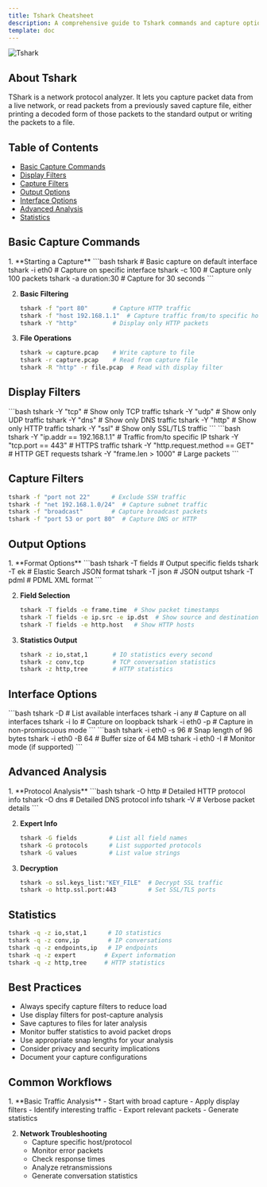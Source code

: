 ```yaml
---
title: Tshark Cheatsheet
description: A comprehensive guide to Tshark commands and capture options
template: doc
---
```



![Tshark](/public/tshark-cs.jpg)

## About Tshark

TShark is a network protocol analyzer. It lets you capture packet data from a live network, or read packets from a previously saved capture file, either printing a decoded form of those packets to the standard output or writing the packets to a file.

## Table of Contents

- [Basic Capture Commands](#basic-capture-commands)
- [Display Filters](#display-filters)
- [Capture Filters](#capture-filters)
- [Output Options](#output-options)
- [Interface Options](#interface-options)
- [Advanced Analysis](#advanced-analysis)
- [Statistics](#statistics)

## Basic Capture Commands

<Steps>
1. **Starting a Capture**
   ```bash
   tshark                     # Basic capture on default interface
   tshark -i eth0            # Capture on specific interface
   tshark -c 100             # Capture only 100 packets
   tshark -a duration:30     # Capture for 30 seconds
   ```

2. **Basic Filtering**
   ```bash
   tshark -f "port 80"       # Capture HTTP traffic
   tshark -f "host 192.168.1.1"  # Capture traffic from/to specific host
   tshark -Y "http"          # Display only HTTP packets
   ```

3. **File Operations**
   ```bash
   tshark -w capture.pcap    # Write capture to file
   tshark -r capture.pcap    # Read from capture file
   tshark -R "http" -r file.pcap  # Read with display filter
   ```
</Steps>

## Display Filters

<Tabs>
  <TabItem label="Protocol Filters">
    ```bash
    tshark -Y "tcp"          # Show only TCP traffic
    tshark -Y "udp"          # Show only UDP traffic
    tshark -Y "dns"          # Show only DNS traffic
    tshark -Y "http"         # Show only HTTP traffic
    tshark -Y "ssl"          # Show only SSL/TLS traffic
    ```
  </TabItem>

  <TabItem label="Advanced Filters">
    ```bash
    tshark -Y "ip.addr == 192.168.1.1"  # Traffic from/to specific IP
    tshark -Y "tcp.port == 443"         # HTTPS traffic
    tshark -Y "http.request.method == GET"  # HTTP GET requests
    tshark -Y "frame.len > 1000"        # Large packets
    ```
  </TabItem>
</Tabs>

## Capture Filters

```bash
tshark -f "port not 22"      # Exclude SSH traffic
tshark -f "net 192.168.1.0/24"  # Capture subnet traffic
tshark -f "broadcast"        # Capture broadcast packets
tshark -f "port 53 or port 80"  # Capture DNS or HTTP
```

## Output Options

<Steps>
1. **Format Options**
   ```bash
   tshark -T fields          # Output specific fields
   tshark -T ek              # Elastic Search JSON format
   tshark -T json            # JSON output
   tshark -T pdml            # PDML XML format
   ```

2. **Field Selection**
   ```bash
   tshark -T fields -e frame.time  # Show packet timestamps
   tshark -T fields -e ip.src -e ip.dst  # Show source and destination IPs
   tshark -T fields -e http.host   # Show HTTP hosts
   ```

3. **Statistics Output**
   ```bash
   tshark -z io,stat,1       # IO statistics every second
   tshark -z conv,tcp        # TCP conversation statistics
   tshark -z http,tree       # HTTP statistics
   ```
</Steps>

## Interface Options

<Tabs>
  <TabItem label="Interface Management">
    ```bash
    tshark -D                # List available interfaces
    tshark -i any            # Capture on all interfaces
    tshark -i lo             # Capture on loopback
    tshark -i eth0 -p        # Capture in non-promiscuous mode
    ```
  </TabItem>

  <TabItem label="Interface Settings">
    ```bash
    tshark -i eth0 -s 96     # Snap length of 96 bytes
    tshark -i eth0 -B 64     # Buffer size of 64 MB
    tshark -i eth0 -I        # Monitor mode (if supported)
    ```
  </TabItem>
</Tabs>

## Advanced Analysis

<Steps>
1. **Protocol Analysis**
   ```bash
   tshark -O http            # Detailed HTTP protocol info
   tshark -O dns            # Detailed DNS protocol info
   tshark -V                # Verbose packet details
   ```

2. **Expert Info**
   ```bash
   tshark -G fields         # List all field names
   tshark -G protocols      # List supported protocols
   tshark -G values         # List value strings
   ```

3. **Decryption**
   ```bash
   tshark -o ssl.keys_list:"KEY_FILE"  # Decrypt SSL traffic
   tshark -o http.ssl.port:443         # Set SSL/TLS ports
   ```
</Steps>

## Statistics

```bash
tshark -q -z io,stat,1      # IO statistics
tshark -q -z conv,ip        # IP conversations
tshark -q -z endpoints,ip   # IP endpoints
tshark -q -z expert        # Expert information
tshark -q -z http,tree     # HTTP statistics
```

## Best Practices

- Always specify capture filters to reduce load
- Use display filters for post-capture analysis
- Save captures to files for later analysis
- Monitor buffer statistics to avoid packet drops
- Use appropriate snap lengths for your analysis
- Consider privacy and security implications
- Document your capture configurations

## Common Workflows

<Steps>
1. **Basic Traffic Analysis**
   - Start with broad capture
   - Apply display filters
   - Identify interesting traffic
   - Export relevant packets
   - Generate statistics

2. **Network Troubleshooting**
   - Capture specific host/protocol
   - Monitor error packets
   - Check response times
   - Analyze retransmissions
   - Generate conversation statistics
</Steps>